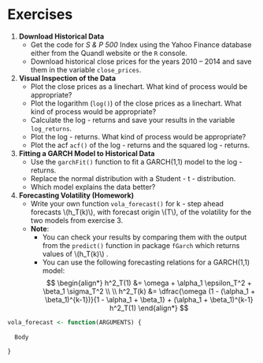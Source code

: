 # Exercises

1.  **Download Historical Data**
    - Get the code for *S & P 500* Index using the Yahoo Finance database either from the Quandl website or the `R` console.
    - Download historical close prices for the years 2010 -- 2014 and save them in the variable `close_prices`.
    
2.  **Visual Inspection of the Data**
    - Plot the close prices as a linechart. What kind of process would be appropriate?
    - Plot the logarithm (`log()`) of the close prices as a linechart. What kind of process would be appropriate?
    - Calculate the log - returns and save your results in the variable `log_returns`.
    - Plot the log - returns. What kind of process would be appropriate?
    - Plot the acf `acf()` of the log - returns and the squared log - returns.
    
3. **Fitting a GARCH Model to Historical Data**
    - Use the `garchFit()` function to fit a GARCH(1,1) model to the log - returns.
    - Replace the normal distribution with a Student - t - distribution.
    - Which model explains the data better?
    
4. **Forecasting Volatility (Homework)**
    - Write your own function `vola_forecast()` for k - step ahead forecasts \\(h_T(k)\\), with forecast origin \\(T\\),
      of the volatility for the two models from exercise 3.
    - **Note**: 
        * You can check your results by comparing them with the output from the `predict()` function in package `fGarch`
          which returns values of \\(h_T(k)\\) . 
        * You can use the following forecasting relations for a GARCH(1,1) model:
$$
\begin{align*}
        h^2_T(1) &= \omega + \alpha_1 \epsilon_T^2 + \beta_1 \sigma_T^2 \\ \\
        h^2_T(k) &= \dfrac{\omega (1 - (\alpha_1 + \beta_1)^{k-1})}{1 - \alpha_1 + \beta_1} + 
                                            (\alpha_1 + \beta_1)^{k-1} h^2_T(1)
\end{align*}
$$

```r
vola_forecast <- function(ARGUMENTS) {
  
  Body 
  
}

```